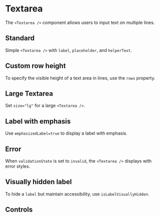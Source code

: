 
<Meta of={TextareaStories} />

# Textarea

The `<Textarea />` component allows users to input text on multiple lines.

## Standard

Simple `<Textarea />` with `label`, `placeholder`, and `helperText`.

<Canvas of={TextareaStories.Standard} />

## Custom row height

To specify the visible height of a text area in lines, use the `rows` property.

<Canvas of={TextareaStories.CustomRowHeight} />

## Large Textarea

Set `size="lg"` for a large `<Textarea />`.

<Canvas of={TextareaStories.LargeTextarea} />

## Label with emphasis

Use `emphasizedLabel=true` to display a label with emphasis.

<Canvas of={TextareaStories.LabelWithEmphasis} />

## Error

When `validationState` is set to `invalid`, the `<Textarea />` displays with error styles.

<Canvas of={TextareaStories.Error} />

## Visually hidden label

To hide a `label` but maintain accessibility, use `isLabelVisuallyHidden`.

<Canvas of={TextareaStories.VisuallyHiddenLabel} />

## Controls

<Canvas of={TextareaStories.Controls} />

<Controls of={TextareaStories.Controls} />
